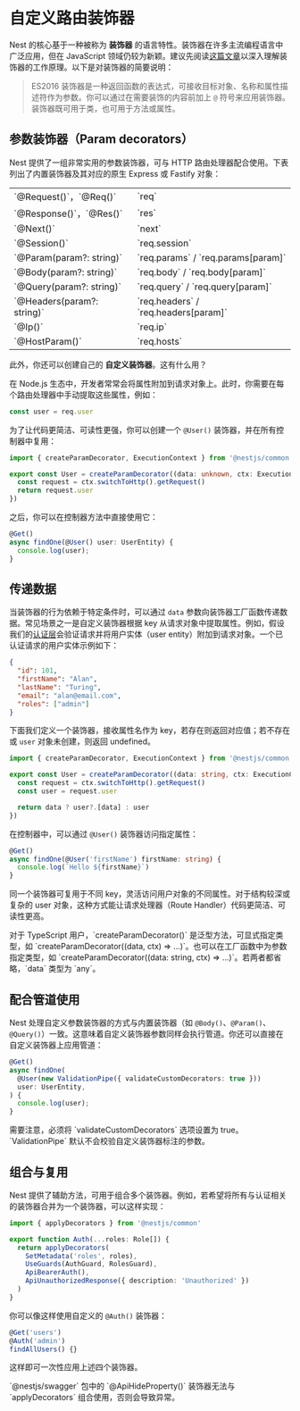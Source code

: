 # 自定义路由装饰器

Nest 的核心基于一种被称为 **装饰器** 的语言特性。装饰器在许多主流编程语言中广泛应用，但在 JavaScript 领域仍较为新颖。建议先阅读[这篇文章](https://medium.com/google-developers/exploring-es7-decorators-76ecb65fb841)以深入理解装饰器的工作原理。以下是对装饰器的简要说明：

> ES2016 装饰器是一种返回函数的表达式，可接收目标对象、名称和属性描述符作为参数。你可以通过在需要装饰的内容前加上 `@` 符号来应用装饰器。装饰器既可用于类，也可用于方法或属性。

## 参数装饰器（Param decorators）

Nest 提供了一组非常实用的参数装饰器，可与 HTTP 路由处理器配合使用。下表列出了内置装饰器及其对应的原生 Express 或 Fastify 对象：

<table>
  <tbody>
    <tr>
      <td>`@Request()`，`@Req()`</td>
      <td>`req`</td>
    </tr>
    <tr>
      <td>`@Response()`，`@Res()`</td>
      <td>`res`</td>
    </tr>
    <tr>
      <td>`@Next()`</td>
      <td>`next`</td>
    </tr>
    <tr>
      <td>`@Session()`</td>
      <td>`req.session`</td>
    </tr>
    <tr>
      <td>`@Param(param?: string)`</td>
      <td>`req.params` / `req.params[param]`</td>
    </tr>
    <tr>
      <td>`@Body(param?: string)`</td>
      <td>`req.body` / `req.body[param]`</td>
    </tr>
    <tr>
      <td>`@Query(param?: string)`</td>
      <td>`req.query` / `req.query[param]`</td>
    </tr>
    <tr>
      <td>`@Headers(param?: string)`</td>
      <td>`req.headers` / `req.headers[param]`</td>
    </tr>
    <tr>
      <td>`@Ip()`</td>
      <td>`req.ip`</td>
    </tr>
    <tr>
      <td>`@HostParam()`</td>
      <td>`req.hosts`</td>
    </tr>
  </tbody>
</table>

此外，你还可以创建自己的 **自定义装饰器**。这有什么用？

在 Node.js 生态中，开发者常常会将属性附加到请求对象上。此时，你需要在每个路由处理器中手动提取这些属性，例如：

```ts
const user = req.user
```

为了让代码更简洁、可读性更强，你可以创建一个 `@User()` 装饰器，并在所有控制器中复用：

```ts filename='user.decorator.ts'
import { createParamDecorator, ExecutionContext } from '@nestjs/common'

export const User = createParamDecorator((data: unknown, ctx: ExecutionContext) => {
  const request = ctx.switchToHttp().getRequest()
  return request.user
})
```

之后，你可以在控制器方法中直接使用它：

```ts
@Get()
async findOne(@User() user: UserEntity) {
  console.log(user);
}
```

## 传递数据

当装饰器的行为依赖于特定条件时，可以通过 `data` 参数向装饰器工厂函数传递数据。常见场景之一是自定义装饰器根据 key 从请求对象中提取属性。例如，假设我们的[认证层](/techniques/authentication#implementing-passport-strategies)会验证请求并将用户实体（user entity）附加到请求对象。一个已认证请求的用户实体示例如下：

```json
{
  "id": 101,
  "firstName": "Alan",
  "lastName": "Turing",
  "email": "alan@email.com",
  "roles": ["admin"]
}
```

下面我们定义一个装饰器，接收属性名作为 key，若存在则返回对应值；若不存在或 `user` 对象未创建，则返回 undefined。

```ts filename='user.decorator.ts'
import { createParamDecorator, ExecutionContext } from '@nestjs/common'

export const User = createParamDecorator((data: string, ctx: ExecutionContext) => {
  const request = ctx.switchToHttp().getRequest()
  const user = request.user

  return data ? user?.[data] : user
})
```

在控制器中，可以通过 `@User()` 装饰器访问指定属性：

```ts
@Get()
async findOne(@User('firstName') firstName: string) {
  console.log(`Hello ${firstName}`)
}
```

同一个装饰器可复用于不同 key，灵活访问用户对象的不同属性。对于结构较深或复杂的 user 对象，这种方式能让请求处理器（Route Handler）代码更简洁、可读性更高。

<CalloutInfo>
  对于 TypeScript 用户，`createParamDecorator<T>()` 是泛型方法，可显式指定类型，如 `createParamDecorator<string>((data, ctx) => ...)`。也可以在工厂函数中为参数指定类型，如 `createParamDecorator((data: string, ctx) => ...)`。若两者都省略，`data` 类型为 `any`。
</CalloutInfo>

## 配合管道使用

Nest 处理自定义参数装饰器的方式与内置装饰器（如 `@Body()`、`@Param()`、`@Query()`）一致。这意味着自定义装饰器参数同样会执行管道。你还可以直接在自定义装饰器上应用管道：

```ts
@Get()
async findOne(
  @User(new ValidationPipe({ validateCustomDecorators: true }))
  user: UserEntity,
) {
  console.log(user);
}
```

<CalloutInfo>
  需要注意，必须将 `validateCustomDecorators` 选项设置为 true。`ValidationPipe`
  默认不会校验自定义装饰器标注的参数。
</CalloutInfo>

## 组合与复用

Nest 提供了辅助方法，可用于组合多个装饰器。例如，若希望将所有与认证相关的装饰器合并为一个装饰器，可以这样实现：

```ts filename='auth.decorator.ts'
import { applyDecorators } from '@nestjs/common'

export function Auth(...roles: Role[]) {
  return applyDecorators(
    SetMetadata('roles', roles),
    UseGuards(AuthGuard, RolesGuard),
    ApiBearerAuth(),
    ApiUnauthorizedResponse({ description: 'Unauthorized' })
  )
}
```

你可以像这样使用自定义的 `@Auth()` 装饰器：

```ts
@Get('users')
@Auth('admin')
findAllUsers() {}
```

这样即可一次性应用上述四个装饰器。

<CalloutInfo type="warning">
  `@nestjs/swagger` 包中的 `@ApiHideProperty()` 装饰器无法与 `applyDecorators`
  组合使用，否则会导致异常。
</CalloutInfo>
